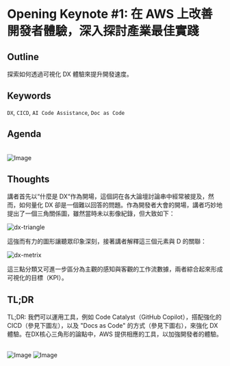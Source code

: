 # Opening Keynote #1: 在 AWS 上改善開發者體驗，深入探討產業最佳實踐

## Outline

探索如何透過可視化 DX 體驗來提升開發速度。

## Keywords

`DX`, `CICD`, `AI Code Assistance`, `Doc as Code`

## Agenda

<br/>
<div
  style={{
    display: "flex",
    flexDirection: "column",
    alignItems: "center",
    justifyContent: "center",
  }}
>
  <img
    src="/assets/aws-dev-day-2023/keynote-1-agenda.jpg"
    alt="Image"
    style={{ width: "50%" }}
  />
</div>

## Thoughts

講者首先以“什麼是 DX“作為開場，這個詞在各大論壇討論串中經常被提及，然而，如何量化 DX 卻是一個難以回答的問題。作為開發者大會的開場，講者巧妙地提出了一個三角關係圖，雖然當時未以影像紀錄，但大致如下：

![dx-triangle](public/assets/aws-dev-day-2023/dx-metrix-simple.png)

這強而有力的圖形讓聽眾印象深刻，接著講者解釋這三個元素與 D 的關聯：

![dx-metrix](public/assets/aws-dev-day-2023/dx-metrix.jpg)

這三點分類又可進一步區分為主觀的感知與客觀的工作流數據，兩者綜合起來形成可視化的目標（KPI）。

## TL;DR

TL;DR: 我們可以運用工具，例如 Code Catalyst（GitHub Copilot），搭配強化的 CICD（參見下圖左），以及 "Docs as Code" 的方式（參見下圖右），來強化 DX 體驗。在DX核心三角形的論點中，AWS 提供相應的工具，以加強開發者的體驗。

<br/>
<div
  style={{
    display: "flex",
    flexDirection: "row",
    alignItems: "center",
    justifyContent: "center",
    gap: "10px",
  }}
>
  <img
    src="/assets/aws-dev-day-2023/cicd-pipeline.png"
    alt="Image"
    style={{ width: "50%" }}
  />
    <img
    src="/assets/aws-dev-day-2023/doc-as-code.png"
    alt="Image"
    style={{ width: "50%" }}
  />
</div>
